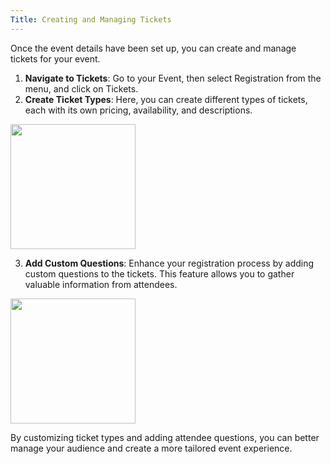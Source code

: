 ```yaml
---
Title: Creating and Managing Tickets
---
```


Once the event details have been set up, you can create and manage tickets for your event. 

1. **Navigate to Tickets**: Go to your Event, then select Registration from the menu, and click on Tickets.
2. **Create Ticket Types**: Here, you can create different types of tickets, each with its own pricing, availability, and descriptions.

<Frame>
    <img height="200" src="/guides/images/ticket.png" />
</Frame>

3. **Add Custom Questions**: Enhance your registration process by adding custom questions to the tickets. This feature allows you to gather valuable information from attendees.

<Frame>
    <img height="200" src="/guides/images/question.png" />
</Frame>

By customizing ticket types and adding attendee questions, you can better manage your audience and create a more tailored event experience.
